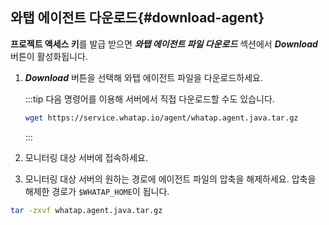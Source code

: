 ## 와탭 에이전트 다운로드{#download-agent}

**프로젝트 액세스 키**를 발급 받으면 ***와탭 에이전트 파일 다운로드*** 섹션에서 ***Download*** 버튼이 활성화됩니다.

1. ***Download*** 버튼을 선택해 와탭 에이전트 파일을 다운로드하세요.

    :::tip
    다음 명령어를 이용해 서버에서 직접 다운로드할 수도 있습니다.
    ```bash
    wget https://service.whatap.io/agent/whatap.agent.java.tar.gz
    ```
    :::

1. 모니터링 대상 서버에 접속하세요.

1. 모니터링 대상 서버의 원하는 경로에 에이전트 파일의 압축을 해제하세요. 압축을 해제한 경로가 `$WHATAP_HOME`이 됩니다.

  ```bash
  tar -zxvf whatap.agent.java.tar.gz
  ```
